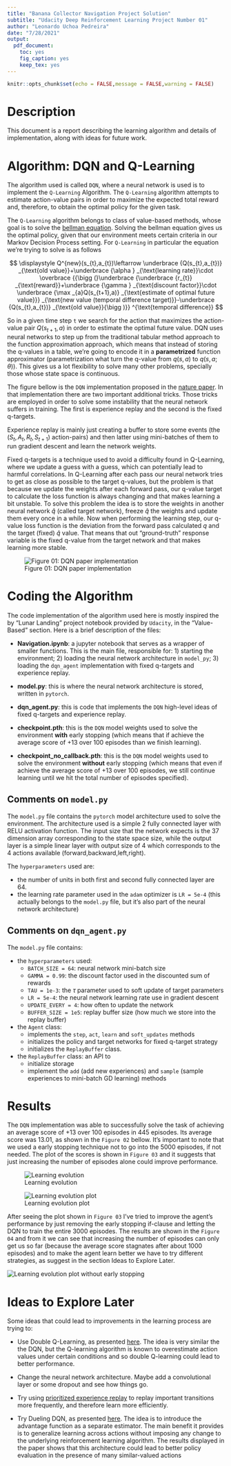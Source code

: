 ```yaml
---
title: "Banana Collector Navigation Project Solution"
subtitle: "Udacity Deep Reinforcement Learning Project Number 01"
author: "Leonardo Uchoa Pedreira"
date: "7/28/2021"
output: 
  pdf_document: 
    toc: yes
    fig_caption: yes
    keep_tex: yes
---
```


```r
knitr::opts_chunk$set(echo = FALSE,message = FALSE,warning = FALSE)
```


# Description

This document is a report describing the learning algorithm and details of implementation, along with ideas for future work.

\pagebreak 

# Algorithm: DQN and Q-Learning

The algorithm used is called `DQN`, where a neural network is used is to implement the `Q-Learning` Algorithm. The `Q-Learning` algorithm attempts to estimate action-value pairs in order to maximize the expected total reward and, therefore, to obtain the optimal policy for the given task. 

The `Q-Learning` algorithm belongs to class of value-based methods, whose goal is to solve the [bellman equation](https://en.wikipedia.org/wiki/Bellman_equation). Solving the bellman equation gives us the optimal policy, given that our environment meets certain criteria in our Markov Decision Process setting. For `Q-Learning` in particular the equation we're trying to solve is as follows

$$
\displaystyle Q^{new}(s_{t},a_{t})\leftarrow \underbrace {Q(s_{t},a_{t})} _{\text{old value}}+\underbrace {\alpha } _{\text{learning rate}}\cdot \overbrace {{\bigg (}\underbrace {\underbrace {r_{t}} _{\text{reward}}+\underbrace {\gamma } _{\text{discount factor}}\cdot \underbrace {\max _{a}Q(s_{t+1},a)} _{\text{estimate of optimal future value}}} _{\text{new value (temporal difference target)}}-\underbrace {Q(s_{t},a_{t})} _{\text{old value}}{\bigg )}} ^{\text{temporal difference}} 
$$

So in a given time step `t` we search for the action that maximizes the action-value pair $Q(s_{t+1},a)$ in order to estimate the optimal future value. DQN uses neural networks to step up from the traditional tabular method approach to the function approximation approach, which means that instead of storing the q-values in a table, we're going to encode it in a **parametrized** function approximator (parametrization what turn the q-value from $q(s,a)$ to $q(s,a;\theta)$). This gives us a lot flexibility to solve many other problems, specially those whose state space is continuous.

The figure bellow is the `DQN` implementation proposed in the [nature paper](https://storage.googleapis.com/deepmind-media/dqn/DQNNaturePaper.pdf). In that implementation there are two important additional tricks. Those tricks are employed in order to solve some instability that the neural network suffers in training. The first is experience replay and the second is the fixed q-targets.

Experience replay is mainly just creating a buffer to store some events (the $(S_{t},A_{t},R_{t},S_{t+1})$ action-pairs) and then latter using mini-batches of them to run gradient descent and learn the network weights. 

Fixed q-targets is a technique used to avoid a difficulty found in Q-Learning, where we update a guess with a guess, which can potentially lead to harmful correlations. In Q-Learning after each pass our neural network tries to get as close as possible to the target q-values, but the problem is that because we update the weights after each forward pass, our q-value target to calculate the loss function is always changing and that makes learning a bit unstable. To solve this problem the idea is to store the weights in another neural network $\hat{q}$ (called target network), freeze $\hat{q}$ the weights and update them every once in a while. Now when performing the learning step, our q-value loss function is the deviation from the forward pass calculated $q$ and the target (fixed) $\hat{q}$ value. That means that out "ground-truth" response variable is the fixed q-value from the target network and that makes learning more stable. 

![Figure 01: DQN paper implementation](imgs/dqn_print_1.png)

\pagebreak

# Coding the Algorithm

The code implementation of the algorithm used here is mostly inspired the by "Lunar Landing" project notebook provided by `Udacity`, in the "Value-Based" section. Here is a brief description of the files:

- **Navigation.ipynb**: a jupyter notebook that serves as a wrapper of smaller functions. This is the main file, responsible for: 1) starting the environment; 2) loading the neural network architecture in `model_py`; 3) loading the `dqn_agent` implementation with fixed q-targets and experience replay.

- **model.py**: this is where the neural network architecture is stored, written in `pytorch`.

- **dqn_agent.py**: this is code that implements the `DQN` high-level ideas of fixed q-targets and experience replay. 

- **checkpoint.pth**: this is the `DQN` model weights used to solve the environment **with** early stopping (which means that if achieve the average score of +13 over 100 episodes than we finish learning).

- **checkpoint_no_callback.pth**: this is the `DQN` model weights used to solve the environment **without** early stopping (which means that even if achieve the average score of +13 over 100 episodes, we still continue learning until we hit the total number of episodes specified).

## Comments on `model.py`

The `model.py` file contains the `pytorch` model architecture used to solve the environment. The architecture used is a simple 2 fully connected layer with RELU activation function. The input size that the network expects is the 37 dimension array corresponding to the state space size, while the output layer is a simple linear layer with output size of 4 which corresponds to the 4 actions available (forward,backward,left,right). 

The `hyperparameters` used are:

- the number of units in both first and second fully connected layer are 64.
- the learning rate parameter used in the `adam` optimizer is `LR = 5e-4` (this actually belongs to the `model.py` file, but it's also part of the neural network architecture)

## Comments on `dqn_agent.py`

The `model.py` file contains:

- the `hyperparameters` used: 
    - `BATCH_SIZE = 64`: neural network mini-batch size
    - `GAMMA = 0.99`: the discount factor used in the discounted sum of rewards
    - `TAU = 1e-3`: the $\tau$ parameter used to soft update of target parameters
    - `LR = 5e-4`: the neural network learning rate use in gradient descent
    - `UPDATE_EVERY = 4`: how often to update the network
    - `BUFFER_SIZE = 1e5`: replay buffer size (how much we store into the replay buffer)
    
    
- the `Agent` class: 
    - implements the `step`, `act`, `learn` and `soft_updates` methods
    - initializes the policy and target networks for fixed q-target strategy
    - initializes the `ReplayBuffer` class.
    
- the `ReplayBuffer` class: an API to 
    - initialize storage
    - implement the `add` (add new experiences) and `sample` (sample experiences to mini-batch GD learning) methods

\pagebreak

# Results

The `DQN` implementation was able to successfully solve the task of achieving an average score of +13 over 100 episodes in 445 episodes. Its average score was 13.01, as shown in the `Figure 02` bellow. It's important to note that we used a early stopping technique not to go into the 5000 episodes, if not needed. The plot of the scores is shown in `Figure 03` and it suggests that just increasing the number of episodes alone could improve performance.

![Learning evolution](imgs/results_1.png)


![Learning evolution plot](imgs/results_2.png)

After seeing the plot shown in `Figure 03` I've tried to improve the agent's performance by just removing the early stopping if-clause and letting the DQN to train the entire 3000 episodes. The results are shown in the `Figure 04` and from it we can see that increasing the number of episodes can only get us so far (because the average score stagnates after about 1000 episodes) and to make the agent learn better we have to try different strategies, as suggest in the section Ideas to Explore Later.

![Learning evolution plot without early stopping](imgs/results_3.png)
\pagebreak

# Ideas to Explore Later

Some ideas that could lead to improvements in the learning process are trying to:

- Use Double Q-Learning, as presented [here](https://arxiv.org/pdf/1509.06461). The idea is very similar the the DQN, but the Q-learning algorithm is known to overestimate action values under certain conditions and so double Q-learning could lead to better performance.

- Change the neural network architecture. Maybe add a convolutional layer or some dropout and see how things go.

- Try using [prioritized experience replay](https://arxiv.org/pdf/1511.05952) to replay important transitions more frequently, and therefore learn more efficiently.

- Try Dueling DQN, as presented [here](https://arxiv.org/pdf/1511.06581). The idea is to introduce the advantage function as a separate estimator. The main benefit it provides is to generalize learning across actions without imposing any change to the underlying reinforcement learning algorithm. The results displayed in the paper shows that this architecture could lead to better policy evaluation in the presence of many similar-valued actions
    
    
    